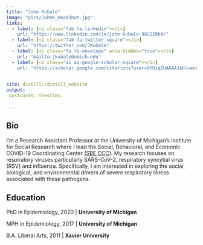 ```yaml
---
title: "John Kubale"
image: "pics/JohnK_Headshot.jpg"
links:
  - label: [<i class="fab fa-linkedin"></i>]
    url: "https://www.linkedin.com/in/john-kubale-382120b4/"
  - label: [<i class="fab fa-twitter-square"></i>]
    url: "https://twitter.com/JKubale"
  - label: [<i class="fa fa-envelope" aria-hidden="true"></i>]
    url: "mailto:jkubale@umich.edu"
  - label: [<i class="ai ai-google-scholar-square"></i>]
    url: "https://scholar.google.com/citations?user=9YDzqIUAAAAJ&hl=en&oi=ao"

  
site: distill::distill_website
output:
 postcards::trestles
  
---
```


 
## Bio

I'm a Research Assistant Professor at the University of Michigan's Institute for Social Research where I lead the Social, Behavioral, and Economic COVID-19 Coordinating Center [(SBE CCC)](https://www.icpsr.umich.edu/web/pages/sbeccc/). My research focuses on respiratory viruses particularly SARS-CoV-2, respiratory syncytial virus (RSV) and influenza. Specifically, I am interested in exploring the social, biological, and environmental drivers of severe respiratory illness associated with these pathogens. 

## Education

PhD in Epidemiology, 2020 |
**University of Michigan**

MPH in Epidemiology, 2017 |
**University of Michigan**

B.A. Liberal Arts, 2011 |
**Xavier University**


